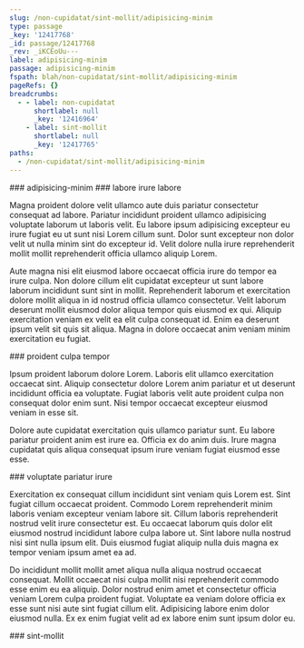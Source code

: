 ```yaml
---
slug: /non-cupidatat/sint-mollit/adipisicing-minim
type: passage
_key: '12417768'
_id: passage/12417768
_rev: _iKCEoUu---
label: adipisicing-minim
passage: adipisicing-minim
fspath: blah/non-cupidatat/sint-mollit/adipisicing-minim
pageRefs: {}
breadcrumbs:
  - - label: non-cupidatat
      shortlabel: null
      _key: '12416964'
    - label: sint-mollit
      shortlabel: null
      _key: '12417765'
paths:
  - /non-cupidatat/sint-mollit/adipisicing-minim
---
```


<NuggetArea>
<Passage slug="/non-cupidatat/sint-mollit/adipisicing-minim" type="passage" _key="12417768" _id="passage/12417768" _rev="_iKCEoUu---" label="adipisicing-minim" passage="adipisicing-minim" fspath="blah/non-cupidatat/sint-mollit/adipisicing-minim" paths="/non-cupidatat/sint-mollit/adipisicing-minim">
<NuggetBody>
### adipisicing-minim

</NuggetBody>
<Breadcrumbs>
<Crumbs>
<Crumb _key="12416964" label="non-cupidatat" /><Crumb _key="12417765" label="sint-mollit" />
</Crumbs>
</Breadcrumbs>
</Passage>

<NuggetsInbound>
</NuggetsInbound>
<NuggetsOutbound>
<Nugget direction="outbound" type="nugget" _key="b0883030-ecdc-40a9-add5-7bd0dd2d9c60" _id="nugget/b0883030-ecdc-40a9-add5-7bd0dd2d9c60" _rev="_iKCEoUu--_" fspath="blah/non-cupidatat/sint-mollit/adipisicing-minim/labore-irure-labore.md" label="labore irure labore" paths="/non-cupidatat/sint-mollit/adipisicing-minim/labore-irure-labore" slug="/non-cupidatat/sint-mollit/adipisicing-minim/labore-irure-labore">
<NuggetBody>
### labore irure labore

Magna proident dolore velit ullamco aute duis pariatur consectetur consequat ad labore. Pariatur incididunt proident ullamco adipisicing voluptate laborum ut laboris velit. Eu labore ipsum adipisicing excepteur eu irure fugiat eu ut sunt nisi Lorem cillum sunt. Dolor sunt excepteur non dolor velit ut nulla minim sint do excepteur id. Velit dolore nulla irure reprehenderit mollit mollit reprehenderit officia ullamco aliquip Lorem.

Aute magna nisi elit eiusmod labore occaecat officia irure do tempor ea irure culpa. Non dolore cillum elit cupidatat excepteur ut sunt labore laborum incididunt sunt sint in mollit. Reprehenderit laborum et exercitation dolore mollit aliqua in id nostrud officia ullamco consectetur. Velit laborum deserunt mollit eiusmod dolor aliqua tempor quis eiusmod ex qui. Aliquip exercitation veniam ex velit ea elit culpa consequat id. Enim ea deserunt ipsum velit sit quis sit aliqua. Magna in dolore occaecat anim veniam minim exercitation eu fugiat.

</NuggetBody>
</Nugget>

<Nugget direction="outbound" type="nugget" _key="9b71cef3-554a-47f2-af2d-a82b9db9fe9f" _id="nugget/9b71cef3-554a-47f2-af2d-a82b9db9fe9f" _rev="_iKCEoUy---" fspath="blah/non-cupidatat/sint-mollit/adipisicing-minim/proident-culpa-tempor.md" label="proident culpa tempor" paths="/non-cupidatat/sint-mollit/adipisicing-minim/proident-culpa-tempor" slug="/non-cupidatat/sint-mollit/adipisicing-minim/proident-culpa-tempor">
<NuggetBody>
### proident culpa tempor

Ipsum proident laborum dolore Lorem. Laboris elit ullamco exercitation occaecat sint. Aliquip consectetur dolore Lorem anim pariatur et ut deserunt incididunt officia ea voluptate. Fugiat laboris velit aute proident culpa non consequat dolor enim sunt. Nisi tempor occaecat excepteur eiusmod veniam in esse sit.

Dolore aute cupidatat exercitation quis ullamco pariatur sunt. Eu labore pariatur proident anim est irure ea. Officia ex do anim duis. Irure magna cupidatat quis aliqua consequat ipsum irure veniam fugiat eiusmod esse esse.

</NuggetBody>
</Nugget>

<Nugget direction="outbound" type="nugget" _key="8e000b07-cc22-47ed-af40-86217de51e37" _id="nugget/8e000b07-cc22-47ed-af40-86217de51e37" _rev="_iKCEoUy--_" fspath="blah/non-cupidatat/sint-mollit/adipisicing-minim/voluptate-pariatur-irure.md" label="voluptate pariatur irure" paths="/non-cupidatat/sint-mollit/adipisicing-minim/voluptate-pariatur-irure" slug="/non-cupidatat/sint-mollit/adipisicing-minim/voluptate-pariatur-irure">
<NuggetBody>
### voluptate pariatur irure

Exercitation ex consequat cillum incididunt sint veniam quis Lorem est. Sint fugiat cillum occaecat proident. Commodo Lorem reprehenderit minim laboris veniam excepteur veniam labore sit. Cillum laboris reprehenderit nostrud velit irure consectetur est. Eu occaecat laborum quis dolor elit eiusmod nostrud incididunt labore culpa labore ut. Sint labore nulla nostrud nisi sint nulla ipsum elit. Duis eiusmod fugiat aliquip nulla duis magna ex tempor veniam ipsum amet ea ad.

Do incididunt mollit mollit amet aliqua nulla aliqua nostrud occaecat consequat. Mollit occaecat nisi culpa mollit nisi reprehenderit commodo esse enim eu ea aliquip. Dolor nostrud enim amet et consectetur officia veniam Lorem culpa proident fugiat. Voluptate ea veniam dolore officia ex esse sunt nisi aute sint fugiat cillum elit. Adipisicing labore enim dolor eiusmod nulla. Ex ex enim fugiat velit ad ex labore enim sunt ipsum dolor eu.

</NuggetBody>
</Nugget>

</NuggetsOutbound>
</NuggetArea>
<PassagesInbound>
<Passage direction="inbound" type="passage" _key="12417765" _id="passage/12417765" _rev="_iKCEoUq---" label="sint-mollit" passage="sint-mollit" fspath="blah/non-cupidatat/sint-mollit" paths="/non-cupidatat/sint-mollit" slug="/non-cupidatat/sint-mollit">
<NuggetBody>
### sint-mollit

</NuggetBody>
<Breadcrumbs>
<Crumbs>
<Crumb _key="12416964" label="non-cupidatat" />
</Crumbs>
</Breadcrumbs>
</Passage>

</PassagesInbound>
<PassagesOutbound>
</PassagesOutbound>
